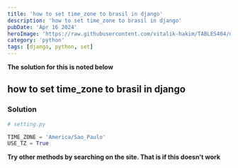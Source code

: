 ```yaml
---
title: 'how to set time_zone to brasil in django'
description: 'how to set time_zone to brasil in django'
pubDate: 'Apr 16 2024'
heroImage: 'https://raw.githubusercontent.com/vitalik-hakim/TABLES404/main/error_b/python.jpg'
category: 'python'
tags: [django, python, set]
---
```


**The solution for this is noted below**

## how to set time_zone to brasil in django

### Solution

```python
# setting.py

TIME_ZONE = 'America/Sao_Paulo'
USE_TZ = True
```

**Try other methods by searching on the site. That is if this doesn't work**
